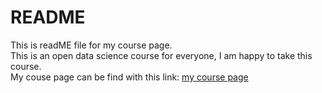 # README

This is readME file for my course page.  
This is an open data science course for everyone, I am happy to take this course.  
My couse page can be find with this link: [my course page](https://github.com/icemduru/IODS-project)
